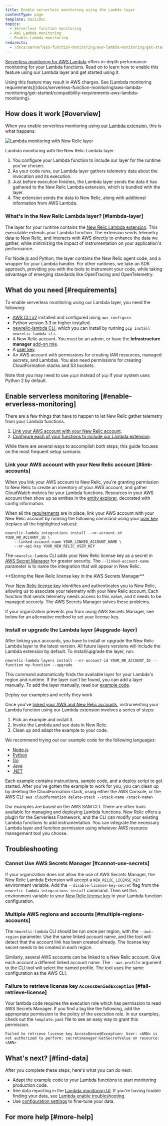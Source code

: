 ```yaml
---
title: Enable serverless monitoring using the Lambda layer
contentType: page
template: basicDoc
topics:
  - Serverless function monitoring
  - AWS Lambda monitoring
  - Enable Lambda monitoring
redirects:
  - /docs/serverless-function-monitoring/aws-lambda-monitoring/get-started/enable-serverless-monitoring-using-lambda-layer
---
```


[Serverless monitoring for AWS Lambda](/docs/introduction-new-relic-monitoring-aws-lambda) offers in-depth performance monitoring for your Lambda functions. Read on to learn how to enable this feature using our Lambda layer and get started using it.

<Callout variant="important">
  Using this feature may result in AWS charges. See [Lambda monitoring requirements](/docs/serverless-function-monitoring/aws-lambda-monitoring/get-started/compatibility-requirements-aws-lambda-monitoring).
</Callout>

## How does it work [#overview]

When you enable serverless monitoring using [our Lambda extension](https://github.com/newrelic/newrelic-lambda-extension), this is what happens:

![Lambda monitoring with New Relic layer](./images/Lambda-monitoring-with-New-Relic-layer.png "Lambda monitoring with New Relic layer")

Lambda monitoring with the New Relic Lambda layer

1. You configure your Lambda function to include our layer for the runtime you've chosen.
2. As your code runs, our Lambda layer gathers telemetry data about the invocation and its execution.
3. Just before execution finishes, the Lambda layer sends the data it has gathered to the New Relic Lambda extension, which is bundled with the layer.
4. The extension sends the data to New Relic, along with additional information from AWS Lambda.

### What's in the New Relic Lambda layer? [#lambda-layer]

The layer for your runtime contains the [New Relic Lambda extension](https://github.com/newrelic/newrelic-lambda-extension). This executable extends your Lambda function. The extension sends telemetry data to New Relic, and interacts with AWS directly to enhance the data we gather, while minimizing the impact of instrumentation on your application's performance.

For Node.js and Python, the layer contains the New Relic agent code, and a wrapper for your Lambda handler. For other runtimes, we take an SDK approach, providing you with the tools to instrument your code, while taking advantage of emerging standards like OpenTracing and OpenTelemetry.

## What do you need [#requirements]

To enable serverless monitoring using our Lambda layer, you need the following:

* [AWS CLI v2](https://docs.aws.amazon.com/cli/latest/userguide/install-cliv2.html) installed and configured using `aws configure`.
* Python version 3.3 or higher installed.
* [newrelic-lambda CLI](https://github.com/newrelic/newrelic-lambda-cli#installation), which you can install by running `pip install newrelic-lambda-cli`.
* A New Relic account. You must be an admin, or have the **Infrastructure manager** [add-on role](/docs/accounts/original-accounts-billing/original-users-roles/users-roles-original-user-model#add-on).
* A [user key](https://docs.newrelic.com/docs/apis/get-started/intro-apis/types-new-relic-api-keys#personal-api-key).
* An AWS account with permissions for creating IAM resources, managed secrets, and Lambdas. You also need permissions for creating CloudFormation stacks and S3 buckets.

Note that you may need to use `pip3` instead of `pip` if your system uses Python 2 by default.

## Enable serverless monitoring [#enable-erverless-monitoring]

There are a few things that have to happen to let New Relic gather telemetry from your Lambda functions.

1. [Link your AWS account with your New Relic account](#link-accounts).
2. [Configure each of your functions to include our Lambda extension](#configure-lambda).

While there are several ways to accomplish both steps, this guide focuses on the most frequent setup scenario.

### Link your AWS account with your New Relic account [#link-accounts]

When you link your AWS account to New Relic, you're granting permission to New Relic to create an inventory of your AWS account, and gather CloudWatch metrics for your Lambda functions. Resources in your AWS account then show up as entities in the [entity explorer](/docs/new-relic-one/use-new-relic-one/ui-data/new-relic-one-entity-explorer-view-performance-across-apps-services-hosts), decorated with config information.

When all the [requirements](#requirements) are in place, link your AWS account with your New Relic account by running the following command using your [user key](https://docs.newrelic.com/docs/apis/get-started/intro-apis/types-new-relic-api-keys#personal-api-key) (replace all the highlighted values):

```
newrelic-lambda integrations install --nr-account-id YOUR_NR_ACCOUNT_ID \
    --linked-account-name YOUR_LINKED_ACCOUNT_NAME \
    --nr-api-key YOUR_NEW_RELIC_USER_KEY
```

The `newrelic-lambda` CLI adds your New Relic license key as a secret in [AWS Secret Manager](https://aws.amazon.com/secrets-manager/) for greater security. The `--linked-account-name` parameter is to name the integration that will appear in New Relic.

<Callout variant="tip">
  **Storing the New Relic license key in the AWS Secrets Manager**

  Your [New Relic license key](/docs/accounts/accounts-billing/account-setup/new-relic-license-key) identifies and authenticates you to New Relic, allowing us to associate your telemetry with your New Relic account. Each function that sends telemetry needs access to this value, and it needs to be managed securely. The AWS Secrets Manager solves these problems.

  If your organization prevents you from using AWS Secrets Manager, see below for an alternative method to set your license key.
</Callout>

### Install or upgrade the Lambda layer [#upgrade-layer]

After linking your accounts, you have to install or upgrade the New Relic Lambda layer to the latest version. All future layers versions will include the Lambda extension by default. To install/upgrade the layer, run:

```
newrelic-lambda layers install --nr-account-id YOUR_NR_ACCOUNT_ID --function my-function --upgrade
```

This command automatically finds the available layer for your Lambda's region and runtime. If the layer can't be found, you can add a layer manually. To add the layer manually, read our [example code](https://github.com/newrelic/newrelic-lambda-extension/tree/main/examples).

Deploy our examples and verify they work

Once you've [linked your AWS and New Relic accounts](#link-accounts), instrumenting your Lambda function using our Lambda extension involves a series of steps:

1. Pick an example and install it.
2. Invoke the Lambda and see data in New Relic.
3. Clean up and adapt the example to your code.

We recommend trying out our example code for the following languages:

* [Node.js](https://github.com/newrelic/newrelic-lambda-extension/tree/main/examples/node)
* [Python](https://github.com/newrelic/newrelic-lambda-extension/tree/main/examples/python)
* [Go](https://github.com/newrelic/newrelic-lambda-extension/tree/main/examples/go)
* [Java](https://github.com/newrelic/newrelic-lambda-extension/tree/main/examples/java)
* [.NET](https://github.com/newrelic/newrelic-lambda-extension/tree/main/examples/dotnet)

Each example contains instructions, sample code, and a deploy script to get started. After you've gotten the example to work for you, you can clean up by deleting the CloudFormation stack, using either the AWS Console, or the AWS CLI: `aws cloudformation delete-stack --stack-name <stack-name>`

Our examples are based on the AWS SAM CLI. There are other tools available for managing and deploying Lambda functions. New Relic offers a plugin for the Serverless Framework, and the CLI can modify your existing Lambda functions to add instrumentation. You can integrate the necessary Lambda layer and function permission using whatever AWS resource management tool you choose.

## Troubleshooting

### Cannot Use AWS Secrets Manager [#cannot-use-secrets]

If your organization does not allow the use of AWS Secrets Manager, the New Relic Lambda Extension will accept a `NEW_RELIC_LICENSE_KEY` environment variable. Add the `--disable-license-key-secret` flag from the `newrelic-lambda integrations install` command. Then set this environment variable to your [New Relic license key](/docs/accounts/accounts-billing/account-setup/new-relic-license-key) in your Lambda function configuration.

### Multiple AWS regions and accounts [#multiple-regions-accounts]

The `newrelic-lambda` CLI should be run once per region, with the `--aws-region` parameter. Use the same linked account name, and the tool will detect that the account link has been created already. The license key secret needs to be created in each region.

Similarly, several AWS accounts can be linked to a New Relic account. Give each account a different linked account name. The `--aws-profile` argument to the CLI tool will select the named profile. The tool uses the same configuration as the AWS CLI.

### Failure to retrieve license key `AccessDeniedException` [#fail-retrieve-license]

Your lambda code requires the execution role which has permission to read AWS Secrets Manager. If you find a log like the following, add the appropriate permission to the policy of the execution role. In our examples, check out the `template.yaml` file to see an easy way to grant this permission.

```
Failed to retrieve license key AccessDeniedException: User: <ARN> is not authorized to perform: secretsmanager:GetSecretValue on resource: <ARN>
```

## What's next? [#find-data]

After you complete these steps, here's what you can do next:

* Adapt the example code to your Lambda functions to start monitoring production code.
* See data reporting in the [Lambda monitoring UI](https://docs.newrelic.com/docs/lambda-monitoring-ui). If you're having trouble finding your data, see [Lambda enable troubleshooting](https://docs.newrelic.com/docs/serverless-function-monitoring/aws-lambda-monitoring/troubleshooting/troubleshooting-enabling-new-relic-monitoring-aws-lambda).
* Use [configuration settings](https://docs.newrelic.com/docs/serverless-function-monitoring/aws-lambda-monitoring/get-started/configure-monitoring-aws-lambda-new-relic-serverless) to fine-tune your data.

## For more help [#more-help]
